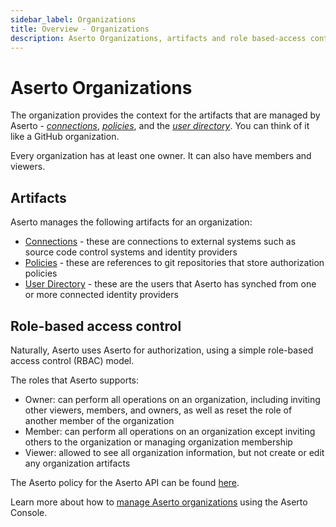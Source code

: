 ```yaml
---
sidebar_label: Organizations
title: Overview - Organizations
description: Aserto Organizations, artifacts and role based-access control
---
```


# Aserto Organizations

The organization provides the context for the artifacts that are managed by Aserto -
[_connections_](/docs/v1/overview/connections), [_policies_](/docs/v1/overview/policy-lifecycle), and the [_user directory_](/docs/v1/overview/directory). You can think of it like a GitHub organization.

Every organization has at least one owner. It can also have members and viewers.

## Artifacts

Aserto manages the following artifacts for an organization:

- [Connections](/docs/v1/overview/connections) - these are connections to external systems such as source code control systems and identity providers
- [Policies](/docs/v1/overview/policy-lifecycle) - these are references to git repositories that store authorization policies
- [User Directory](/docs/v1/overview/directory) - these are the users that Aserto has synched from one or more connected identity providers

## Role-based access control

Naturally, Aserto uses Aserto for authorization, using a simple role-based access control (RBAC) model.

The roles that Aserto supports:

- Owner: can perform all operations on an organization, including inviting other viewers, members, and owners, as well as reset the role of another member of the organization
- Member: can perform all operations on an organization except inviting others to the organization or managing organization membership
- Viewer: allowed to see all organization information, but not create or edit any organization artifacts

The Aserto policy for the Aserto API can be found [here](https://github.com/aserto-dev/policy-aona).

Learn more about how to [manage Aserto organizations](/docs/v1/aserto-console/manage-organizations) using the Aserto Console.
